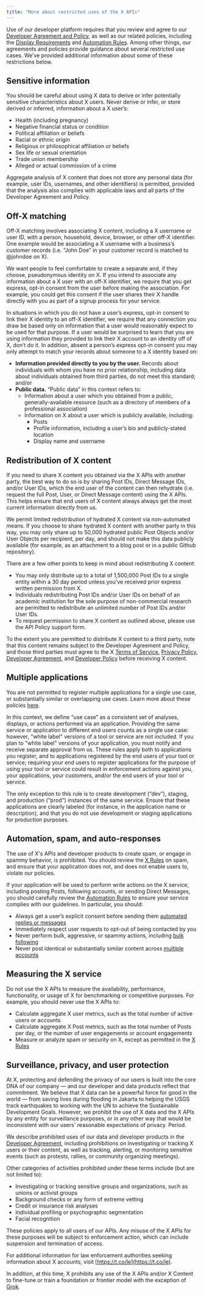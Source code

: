 ```yaml
---
title: "More about restricted uses of the X APIs"
---
```


Use of our developer platform requires that you review and agree to our [Developer Agreement and Policy](/en/developer-terms/agreement-and-policy.html), as well as our related policies, including the [Display Requirements](/en/developer-terms/display-requirements.html) and [Automation Rules](https://help.twitter.com/en/rules-and-policies/twitter-automation). Among other things, our agreements and policies provide guidance about several restricted use cases. We’ve provided additional information about some of these restrictions below.

## Sensitive information

You should be careful about using X data to derive or infer potentially sensitive characteristics about X users. Never derive or infer, or store derived or inferred, information about a X user’s:

- Health (including pregnancy)
- Negative financial status or condition
- Political affiliation or beliefs
- Racial or ethnic origin
- Religious or philosophical affiliation or beliefs
- Sex life or sexual orientation
- Trade union membership
- Alleged or actual commission of a crime

Aggregate analysis of X content that does not store any personal data (for example, user IDs, usernames, and other identifiers) is permitted, provided that the analysis also complies with applicable laws and all parts of the Developer Agreement and Policy.

## Off-X matching

Off-X matching involves associating X content, including a X username or user ID, with a person, household, device, browser, or other off-X identifier. One example would be associating a X username with a business’s customer records (i.e. “John Doe” in your customer record is matched to @johndoe on X).

We want people to feel comfortable to create a separate and, if they choose, pseudonymous identity on X. If you intend to associate any information about a X user with an off-X identifier, we require that you get express, opt-in consent from the user before making the association. For example, you could get this consent if the user shares their X handle directly with you as part of a signup process for your service.

In situations in which you do not have a user’s express, opt-in consent to link their X identity to an off-X identifier, we require that any connection you draw be based only on information that a user would reasonably expect to be used for that purpose. If a user would be surprised to learn that you are using information they provided to link their X account to an identity off of X, don’t do it. In addition, absent a person’s express opt-in consent you may only attempt to match your records about someone to a X identity based on:

- **Information provided directly to you by the user.** Records about individuals with whom you have no prior relationship, including data about individuals obtained from third parties, do not meet this standard; and/or
- **Public data.** “Public data” in this context refers to:
  - Information about a user which you obtained from a public, generally-available resource (such as a directory of members of a professional association)
  - Information on X about a user which is publicly available, including:
    - Posts
    - Profile information, including a user’s bio and publicly-stated location
    - Display name and username

## Redistribution of X content

If you need to share X content you obtained via the X APIs with another party, the best way to do so is by sharing Post IDs, Direct Message IDs, and/or User IDs, which the end user of the content can then rehydrate (i.e. request the full Post, User, or Direct Message content) using the X APIs. This helps ensure that end users of X content always always get the most current information directly from us.

We permit limited redistribution of hydrated X content via non-automated means. If you choose to share hydrated X content with another party in this way, you may only share up to 50,000 hydrated public Post Objects and/or User Objects per recipient, per day, and should not make this data publicly available (for example, as an attachment to a blog post or in a public Github repository).

There are a few other points to keep in mind about redistributing X content:

- You may only distribute up to a total of 1,500,000 Post IDs to a single entity within a 30 day period unless you’ve received prior express written permission from X.
- Individuals redistributing Post IDs and/or User IDs on behalf of an academic institution for the sole purpose of non-commercial research are permitted to redistribute an unlimited number of Post IDs and/or User IDs.
- To request permission to share X content as outlined above, please use the API Policy support form.

To the extent you are permitted to distribute X content to a third party, note that this content remains subject to the Developer Agreement and Policy, and those third parties must agree to the X [Terms of Service](https://twitter.com/en/tos), [Privacy Policy](https://twitter.com/en/privacy), [Developer Agreement](/en/developer-terms/agreement), and [Developer Policy](/en/developer-terms/policy) before receiving X content.

## Multiple applications

You are not permitted to register multiple applications for a single use case, or substantially similar or overlapping use cases. Learn more about these policies [here](https://twittercommunity.com/t/policy-clarification-multiple-applications-for-the-same-use-case/92080).

In this context, we define “use case” as a consistent set of analyses, displays, or actions performed via an application. Providing the same service or application to different end users counts as a single use case: however, "white label" versions of a tool or service are not included. If you plan to "white label" versions of your application, you must notify and receive separate approval from us. These rules apply both to applications you register, and to applications registered by the end users of your tool or service; requiring your end users to register applications for the purpose of using your tool or service could result in enforcement actions against you, your applications, your customers, and/or the end users of your tool or service.

The only exception to this rule is to create development (“dev”), staging, and production (“prod”) instances of the same service. Ensure that these applications are clearly labeled (for instance, in the application name or description), and that you do not use development or staging applications for production purposes.

## Automation, spam, and auto-responses

The use of X's APIs and developer products to create spam, or engage in spammy behavior, is prohibited. You should review the [X Rules](https://t.co/rules) on spam, and ensure that your application does not, and does not enable users to, violate our policies.

If your application will be used to perform write actions on the X service, including posting Posts, following accounts, or sending Direct Messages, you should carefully review the [Automation Rules](https://support.twitter.com/articles/76915) to ensure your service complies with our guidelines. In particular, you should:

- Always get a user’s explicit consent before sending them [automated replies or messages](https://twittercommunity.com/t/policy-clarification-automated-replies-and-mentions/94444)
- Immediately respect user requests to opt-out of being contacted by you
- Never perform bulk, aggressive, or spammy actions, including [bulk following](https://twittercommunity.com/t/policy-clarification-aggressive-following-and-inorganic-following-behavior/92769)
- Never post identical or substantially similar content across [multiple accounts](https://blog.twitter.com/developer/en_us/topics/tips/2018/automation-and-the-use-of-multiple-accounts.html)

## Measuring the X service

Do not use the X APIs to measure the availability, performance, functionality, or usage of X for benchmarking or competitive purposes. For example, you should never use the X APIs to:

- Calculate aggregate X user metrics, such as the total number of active users or accounts
- Calculate aggregate X Post metrics, such as the total number of Posts per day, or the number of user engagements or account engagements
- Measure or analyze spam or security on X, except as permitted in the [X Rules](https://help.twitter.com/en/rules-and-policies/twitter-rules)

## Surveillance, privacy, and user protection

At X, protecting and defending the privacy of our users is built into the core DNA of our company — and our developer and data products reflect that commitment. We believe that X data can be a powerful force for good in the world — from saving lives during flooding in Jakarta to helping the USGS track earthquakes to working with the UN to achieve the Sustainable Development Goals. However, we prohibit the use of X data and the X APIs by any entity for surveillance purposes, or in any other way that would be inconsistent with our users' reasonable expectations of privacy. Period.

We describe prohibited uses of our data and developer products in the [Developer Agreement](/en/developer-terms/agreement-and-policy), including prohibitions on investigating or tracking X users or their content, as well as tracking, alerting, or monitoring sensitive events (such as protests, rallies, or community organizing meetings).

Other categories of activities prohibited under these terms include (but are not limited to):

- Investigating or tracking sensitive groups and organizations, such as unions or activist groups
- Background checks or any form of extreme vetting
- Credit or insurance risk analyses
- Individual profiling or psychographic segmentation
- Facial recognition

These policies apply to all users of our APIs. Any misuse of the X APIs for these purposes will be subject to enforcement action, which can include suspension and termination of access.

For additional information for law enforcement authorities seeking information about X accounts, visit [https://t.co/le](https://t.co/le).

In addition, at this time, X prohibits any use of the X APIs and/or X Content to fine-tune or train a foundation or frontier model with the exception of [Grok](https://help.x.com/en/using-x/about-grok).